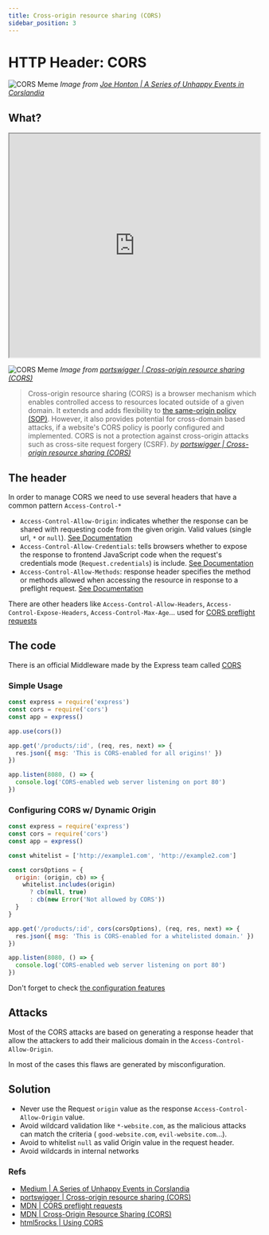```yaml
---
title: Cross-origin resource sharing (CORS)
sidebar_position: 3
---
```


# HTTP Header: CORS

![CORS Meme](/img/meme_05.png)
_Image from [Joe Honton | A Series of Unhappy Events in Corslandia](https://medium.com/@joehonton/a-series-of-unhappy-events-in-corslandia-c7e7d1577e9e)_

## What?

<iframe
  width='100%'
  height='450'
  src='https://www.youtube.com/embed/0IMz8d9Cby4'
></iframe>

![CORS Meme](/img/cors.svg)
_Image from [portswigger | Cross-origin resource sharing (CORS)](https://portswigger.net/web-security/cors)_

> Cross-origin resource sharing (CORS) is a browser mechanism which enables controlled access to resources located outside of a given domain. It extends and adds flexibility to [the same-origin policy (SOP)](https://portswigger.net/web-security/cors/same-origin-policy). However, it also provides potential for cross-domain based attacks, if a website's CORS policy is poorly configured and implemented. CORS is not a protection against cross-origin attacks such as cross-site request forgery (CSRF).
> _by [portswigger | Cross-origin resource sharing (CORS)](https://portswigger.net/web-security/cors)_

## The header

In order to manage CORS we need to use several headers that have a common pattern `Access-Control-*`

- `Access-Control-Allow-Origin`: indicates whether the response can be shared with requesting code from the given origin. Valid values (single url, `*` or `null`). [See Documentation](https://developer.mozilla.org/en-US/docs/Web/HTTP/Headers/Access-Control-Allow-Origin)
- `Access-Control-Allow-Credentials`: tells browsers whether to expose the response to frontend JavaScript code when the request's credentials mode (`Request.credentials`) is include. [See Documentation](https://developer.mozilla.org/en-US/docs/Web/HTTP/Headers/Access-Control-Allow-Credentials)
- `Access-Control-Allow-Methods`: response header specifies the method or methods allowed when accessing the resource in response to a preflight request. [See Documentation](https://developer.mozilla.org/en-US/docs/Web/HTTP/Headers/Access-Control-Allow-Methods)

There are other headers like `Access-Control-Allow-Headers`, `Access-Control-Expose-Headers`, `Access-Control-Max-Age`... used for [CORS preflight requests](https://developer.mozilla.org/en-US/docs/Glossary/preflight_request)

## The code

There is an official Middleware made by the Express team called [CORS](https://www.npmjs.com/package/cors)

### Simple Usage

```js
const express = require('express')
const cors = require('cors')
const app = express()

app.use(cors())

app.get('/products/:id', (req, res, next) => {
  res.json({ msg: 'This is CORS-enabled for all origins!' })
})

app.listen(8080, () => {
  console.log('CORS-enabled web server listening on port 80')
})
```

### Configuring CORS w/ Dynamic Origin

```js
const express = require('express')
const cors = require('cors')
const app = express()

const whitelist = ['http://example1.com', 'http://example2.com']

const corsOptions = {
  origin: (origin, cb) => {
    whitelist.includes(origin)
      ? cb(null, true)
      : cb(new Error('Not allowed by CORS'))
  }
}

app.get('/products/:id', cors(corsOptions), (req, res, next) => {
  res.json({ msg: 'This is CORS-enabled for a whitelisted domain.' })
})

app.listen(8080, () => {
  console.log('CORS-enabled web server listening on port 80')
})
```

Don't forget to check [the configuration features](https://www.npmjs.com/package/cors#configuration-options)

## Attacks

Most of the CORS attacks are based on generating a response header that allow the attackers to add their malicious domain in the `Access-Control-Allow-Origin`.

In most of the cases this flaws are generated by misconfiguration.

## Solution

- Never use the Request `origin` value as the response `Access-Control-Allow-Origin` value.
- Avoid wildcard validation like `*-website.com`, as the malicious attacks can match the criteria ( `good-website.com`, `evil-website.com`...).
- Avoid to whitelist `null` as valid Origin value in the request header.
- Avoid wildcards in internal networks

### Refs

- [Medium | A Series of Unhappy Events in Corslandia](https://medium.com/@joehonton/a-series-of-unhappy-events-in-corslandia-c7e7d1577e9e)
- [portswigger | Cross-origin resource sharing (CORS)](https://portswigger.net/web-security/cors)
- [MDN | CORS preflight requests](https://developer.mozilla.org/en-US/docs/Glossary/preflight_request)
- [MDN | Cross-Origin Resource Sharing (CORS)](https://developer.mozilla.org/en-US/docs/Web/HTTP/CORS)
- [html5rocks | Using CORS](https://www.html5rocks.com/en/tutorials/cors/)
